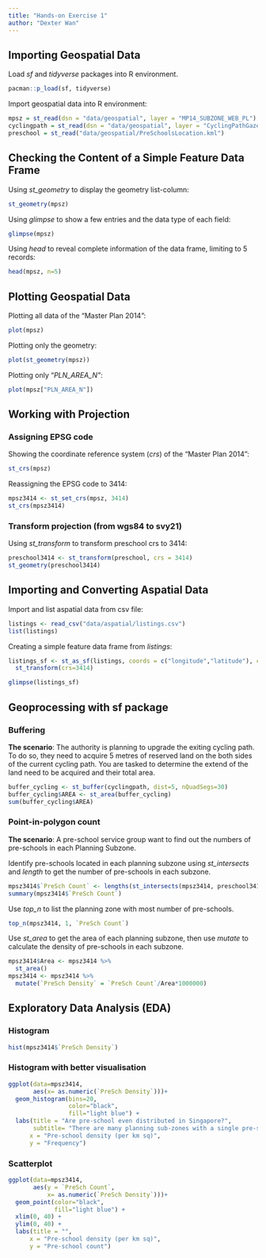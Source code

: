 ```yaml
---
title: "Hands-on Exercise 1"
author: "Dexter Wan"
---
```


## Importing Geospatial Data

Load *sf* and *tidyverse* packages into R environment.

```r
pacman::p_load(sf, tidyverse)
```

Import geospatial data into R environment:

```r
mpsz = st_read(dsn = "data/geospatial", layer = "MP14_SUBZONE_WEB_PL")
cyclingpath = st_read(dsn = "data/geospatial", layer = "CyclingPathGazette")
preschool = st_read("data/geospatial/PreSchoolsLocation.kml")
```

## Checking the Content of a Simple Feature Data Frame

Using *st_geometry* to display the geometry list-column:

```r
st_geometry(mpsz)
```

Using *glimpse* to show a few entries and the data type of each field:

```r
glimpse(mpsz)
```

Using *head* to reveal complete information of the data frame, limiting to 5 records:

```r
head(mpsz, n=5)
```

## Plotting Geospatial Data

Plotting all data of the "Master Plan 2014":

```r
plot(mpsz)
```

Plotting only the geometry:

```r
plot(st_geometry(mpsz))
```

Plotting only "*PLN_AREA_N"*:

```r
plot(mpsz["PLN_AREA_N"])
```

## Working with Projection

### Assigning EPSG code

Showing the coordinate reference system (*crs*) of the "Master Plan 2014":

```r
st_crs(mpsz)
```

Reassigning the EPSG code to 3414:

```r
mpsz3414 <- st_set_crs(mpsz, 3414)
st_crs(mpsz3414)
```

### Transform projection (from wgs84 to svy21)

Using *st_transform* to transform preschool crs to 3414:

```r
preschool3414 <- st_transform(preschool, crs = 3414)
st_geometry(preschool3414)
```

## Importing and Converting Aspatial Data

Import and list aspatial data from csv file:

```r
listings <- read_csv("data/aspatial/listings.csv")
list(listings)
```

Creating a simple feature data frame from *listings*:

```r
listings_sf <- st_as_sf(listings, coords = c("longitude","latitude"), crs=4326) %>%
  st_transform(crs=3414)

glimpse(listings_sf)
```

## Geoprocessing with sf package

### Buffering

**The scenario**: The authority is planning to upgrade the exiting cycling path. To do so, they need to acquire 5 metres of reserved land on the both sides of the current cycling path. You are tasked to determine the extend of the land need to be acquired and their total area.

```r
buffer_cycling <- st_buffer(cyclingpath, dist=5, nQuadSegs=30)
buffer_cycling$AREA <- st_area(buffer_cycling)
sum(buffer_cycling$AREA)
```

### Point-in-polygon count

**The scenario**: A pre-school service group want to find out the numbers of pre-schools in each Planning Subzone.

Identify pre-schools located in each planning subzone using *st_intersects* and *length* to get the number of pre-schools in each subzone.

```r
mpsz3414$`PreSch Count` <- lengths(st_intersects(mpsz3414, preschool3414))
summary(mpsz3414$`PreSch Count`)
```

Use *top_n* to list the planning zone with most number of pre-schools.

```r
top_n(mpsz3414, 1, `PreSch Count`)
```

Use *st_area* to get the area of each planning subzone, then use *mutate* to calculate the density of pre-schools in each subzone.

```r
mpsz3414$Area <- mpsz3414 %>%
  st_area()
mpsz3414 <- mpsz3414 %>%
  mutate(`PreSch Density` = `PreSch Count`/Area*1000000)
```

## Exploratory Data Analysis (EDA)

### Histogram

```r
hist(mpsz3414$`PreSch Density`)
```

### Histogram with better visualisation

```r
ggplot(data=mpsz3414, 
       aes(x= as.numeric(`PreSch Density`)))+
  geom_histogram(bins=20, 
                 color="black", 
                 fill="light blue") +
  labs(title = "Are pre-school even distributed in Singapore?",
       subtitle= "There are many planning sub-zones with a single pre-school, on the other hand, \nthere are two planning sub-zones with at least 20 pre-schools",
      x = "Pre-school density (per km sq)",
      y = "Frequency")
```

### Scatterplot

```r
ggplot(data=mpsz3414, 
       aes(y = `PreSch Count`, 
           x= as.numeric(`PreSch Density`)))+
  geom_point(color="black", 
             fill="light blue") +
  xlim(0, 40) +
  ylim(0, 40) +
  labs(title = "",
      x = "Pre-school density (per km sq)",
      y = "Pre-school count")
```
